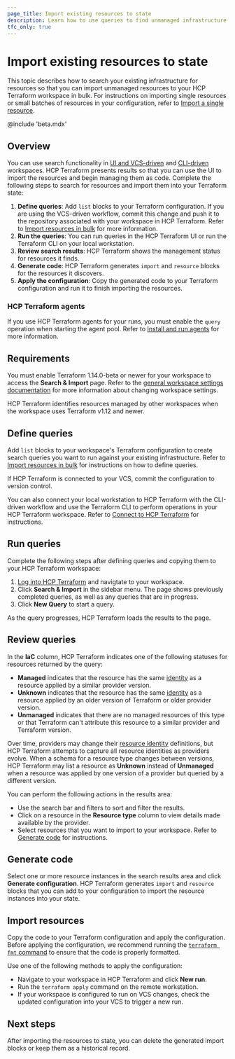 ```yaml
---
page_title: Import existing resources to state
description: Learn how to use queries to find unmanaged infrastructure and import it into Terraform
tfc_only: true
---
```


# Import existing resources to state

This topic describes how to search your existing infrastructure for resources so that you can import unmanaged resources to your HCP Terraform workspace in bulk. For instructions on importing single resources or small batches of resources in your configuration, refer to [Import a single resource](/terraform/language/v1.14.x/import/single-resource). 

@include 'beta.mdx'

## Overview

You can use search functionality in [UI and VCS-driven](/terraform/cloud-docs/run/ui) and [CLI-driven](/terraform/cloud-docs/run/cli) workspaces. HCP Terraform presents results so that you can use the UI to import the resources and begin managing them as code. Complete the following steps to search for resources and import them into your Terraform state:

1. **Define queries**: Add `list` blocks to your Terraform configuration. If you are using the VCS-driven workflow, commit this change and push it to the repository associated with your workspace in HCP Terraform. Refer to [Import resources in bulk](/terraform/language/v1.14.x/import/bulk) for more information.
1. **Run the queries**: You can run queries in the HCP Terraform UI or run the Terraform CLI on your local workstation.
1. **Review search results**: HCP Terraform shows the management status for resources it finds.
1. **Generate code**: HCP Terraform generates `import` and `resource` blocks for the resources it discovers.
1. **Apply the configuration**: Copy the generated code to your Terraform configuration and run it to finish importing the resources.

### HCP Terraform agents

If you use HCP Terraform agents for your runs, you must enable the `query` operation when starting the agent pool. Refer to [Install and run agents](/terraform/cloud-docs/agents/agents) for more information.

## Requirements

You must enable Terraform 1.14.0-beta or newer for your workspace to access the **Search & Import** page. Refer to the [general workspace settings documentation](/terraform/cloud-docs/workspaces/settings#general) for more information about changing workspace settings.

HCP Terraform identifies resources managed by other workspaces when the workspace uses Terraform v1.12 and newer.  

## Define queries

Add `list` blocks to your workspace's Terraform configuration to create search queries you want to run against your existing infrastructure. Refer to [Import resources in bulk](/terraform/language/v1.14.x/import/bulk) for instructions on how to define queries. 

If HCP Terraform is connected to your VCS, commit the configuration to version control. 

You can also connect your local workstation to HCP Terraform with the CLI-driven workflow and use the Terraform CLI to perform operations in your HCP Terraform workspace. Refer to [Connect to HCP Terraform](/terraform/cli/cloud/settings) for instructions. 

## Run queries

Complete the following steps after defining queries and copying them to your HCP Terraform workspace:
 
1. [Log into HCP Terraform](https://app.terraform.io) and navigtate to your workspace.
1. Click **Search & Import** in the sidebar menu. The page shows previously completed queries, as well as any queries that are in progress. 
1. Click **New Query** to start a query. 

As the query progresses, HCP Terraform loads the results to the page.  

## Review queries

In the **IaC** column, HCP Terraform indicates one of the following statuses for resources returned by the query: 

  - **Managed** indicates that the resource has the same [identity](/terraform/language/v1.14.x/import#resource-identity) as a resource applied by a similar provider version.
  - **Unknown** indicates that the resource has the same [identity](/terraform/language/v1.14.x/import#resource-identity) as a resource applied by an older version of Terraform or older provider version. 
  - **Unmanaged** indicates that there are no managed resources of this type or that Terraform can't attribute this resource to a similar provider and Terraform version.

Over time, providers may change their [resource identity](/terraform/language/v1.14.x/import#resource-identity) definitions, but HCP Terraform attempts to capture all resource identities as providers evolve. When a schema for a resource type changes between versions, HCP Terraform may list a resource as **Unknown** instead of **Unmanaged** when a resource was applied by one version of a provider but queried by a different version.
  
You can perform the following actions in the results area: 

  - Use the search bar and filters to sort and filter the results. 
  - Click on a resource in the **Resource type** column to view details made available by the provider.
  - Select resources that you want to import to your workspace. Refer to [Generate code](#generate-code) for instructions.

## Generate code

Select one or more resource instances in the search results area and click **Generate configuration**. HCP Terraform generates `import` and `resource` blocks that you can add to your configuration to import the resource instances into your state.

## Import resources

Copy the code to your Terraform configuration and apply the configuration. Before applying the configuration, we recommend running the [`terraform fmt` command](/terraform/cli/commands/fmt) to ensure that the code is properly formatted.

Use one of the following methods to apply the configuration:
  
- Navigate to your workspace in HCP Terraform and click **New run**.
- Run the `terraform apply` command on the remote workstation.
- If your workspace is configured to run on VCS changes, check the updated configuration into your VCS to trigger a new run. 

## Next steps

After importing the resources to state, you can delete the generated import blocks or keep them as a historical record.  